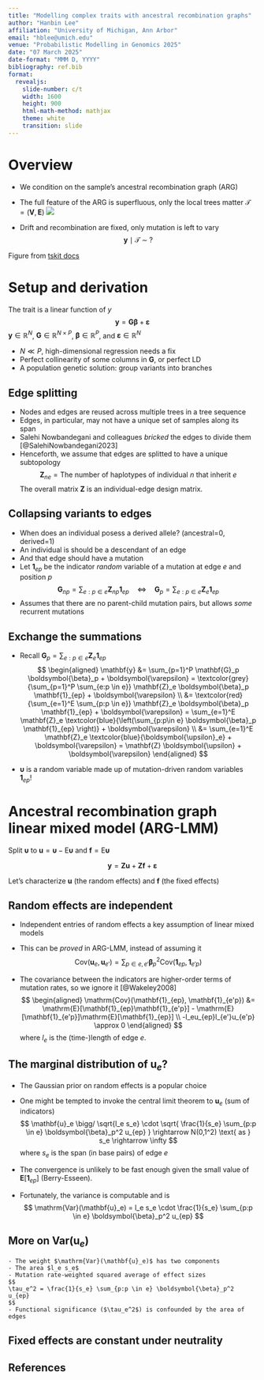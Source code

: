 ```yaml
---
title: "Modelling complex traits with ancestral recombination graphs"
author: "Hanbin Lee"
affiliation: "University of Michigan, Ann Arbor"
email: "hblee@umich.edu"
venue: "Probabilistic Modelling in Genomics 2025"
date: "07 March 2025"
date-format: "MMM D, YYYY"
bibliography: ref.bib
format: 
  revealjs:
    slide-number: c/t
    width: 1600
    height: 900
    html-math-method: mathjax
    theme: white
    transition: slide
---
```


# Overview

::: {.incremental}
- We condition on the sample's ancestral recombination graph (ARG) 
- The full feature of the ARG is superfluous, only the local trees matter $\mathcal{T} = (\mathbf{V}, \mathbf{E})$
![](imgs/local_trees.svg)

- Drift and recombination are fixed, only mutation is left to vary
$$
\mathbf{y} \mid \mathcal{T} \; \sim \; ?
$$
:::

::: footer
Figure from [tskit docs](https://tskit.dev/tutorials/what_is.html)
:::


# Setup and derivation

The trait is a linear function of $y$
$$
\mathbf{y} = \mathbf{G}\boldsymbol{\beta} + \boldsymbol{\varepsilon}
$$
$\mathbf{y} \in \mathbb{R}^N$, $\mathbf{G} \in \mathbb{R}^{N \times P}$, 
$\boldsymbol{\beta} \in \mathbb{R}^P$, and $\boldsymbol{\varepsilon} \in \mathbb{R}^N$

::: {.incremental}
- $N \ll P$, high-dimensional regression needs a fix
- Perfect collinearity of some columns in $\mathbf{G}$, or perfect LD
- A population genetic solution: group variants into branches
:::

## Edge splitting

::: {.incremental}
- Nodes and edges are reused across multiple trees in a tree sequence
- Edges, in particular, may not have a unique set of samples along its span
- Salehi Nowbandegani and colleagues *bricked* the edges to divide them [@SalehiNowbandegani2023]
- Henceforth, we assume that edges are splitted to have a unique subtopology
$$
\mathbf{Z}_{ne} = \text{The number of haplotypes of individual $n$ that inherit $e$} 
$$
The overall matrix $\mathbf{Z}$ is an individual-edge design matrix.
:::


## Collapsing variants to edges

::: {.incremental}
- When does an individual posess a derived allele? (ancestral=$0$, derived=$1$)
- An individual is should be a descendant of an edge
- And that edge should have a mutation
- Let $\mathbf{1}_{ep}$ be the indicator *random* variable of a mutation at edge $e$ and position $p$
$$
\mathbf{G}_{np} = \sum_{e: p \in e} \mathbf{Z}_{np} \mathbf{1}_{ep} \quad \Leftrightarrow \quad \mathbf{G}_p = \sum_{e:p \in e} \mathbf{Z}_{e} \mathbf{1}_{ep}
$$
- Assumes that there are no parent-child mutation pairs, but allows *some* recurrent mutations
:::

## Exchange the summations


::: {.incremental}
- Recall $\mathbf{G}_p = \sum_{e:p \in e} \mathbf{Z}_{e} \mathbf{1}_{ep}$
$$
\begin{aligned}
\mathbf{y} &= \sum_{p=1}^P \mathbf{G}_p \boldsymbol{\beta}_p + \boldsymbol{\varepsilon} 
		= \textcolor{grey}{\sum_{p=1}^P \sum_{e:p \in e}} \mathbf{Z}_e \boldsymbol{\beta}_p \mathbf{1}_{ep} + \boldsymbol{\varepsilon} \\
		&= \textcolor{red}{\sum_{e=1}^E \sum_{p:p \in e}} \mathbf{Z}_e \boldsymbol{\beta}_p \mathbf{1}_{ep} + \boldsymbol{\varepsilon} 
		= \sum_{e=1}^E \mathbf{Z}_e \textcolor{blue}{\left(\sum_{p:p\in e} \boldsymbol{\beta}_p \mathbf{1}_{ep} \right)} + \boldsymbol{\varepsilon} \\
		&= \sum_{e=1}^E \mathbf{Z}_e \textcolor{blue}{\boldsymbol{\upsilon}_e} + \boldsymbol{\varepsilon}
		= \mathbf{Z} \boldsymbol{\upsilon} + \boldsymbol{\varepsilon}
\end{aligned}
$$

- $\boldsymbol{\upsilon}$ is a random variable made up of mutation-driven random variables $\mathbf{1}_{ep}$!
:::

# Ancestral recombination graph linear mixed model (ARG-LMM)

Split $\boldsymbol{\upsilon}$ to $\mathbf{u} = \boldsymbol{\upsilon} - \mathrm{E}\boldsymbol{\upsilon}$ and $\mathbf{f}= \mathrm{E}\boldsymbol{\upsilon}$

$$
\mathbf{y} = \mathbf{Z} \mathbf{u} + \mathbf{Z} \mathbf{f} + \boldsymbol{\varepsilon}
$$

Let's characterize $\mathbf{u}$ (the random effects) and $\mathbf{f}$ (the fixed effects)

## Random effects are independent

::: {.incremental}
- Independent entries of random effects a key assumption of linear mixed models
- This can be *proved* in ARG-LMM, instead of assuming it
$$
	\mathrm{Cov}( \mathbf{u}_e, \mathbf{u}_{e'} ) = \sum_{p \in e,e'} \boldsymbol{\beta}_p^2 \mathrm{Cov}(\mathbf{1}_{ep}, \mathbf{1}_{e'p})
$$

- The covariance between the indicators are higher-order terms of mutation rates, so we ignore it [@Wakeley2008]
$$
	\begin{aligned}
	\mathrm{Cov}(\mathbf{1}_{ep}, \mathbf{1}_{e'p}) &= \mathrm{E}[\mathbf{1}_{ep}\mathbf{1}_{e'p}] - \mathrm{E}[\mathbf{1}_{e'p}]\mathrm{E}[\mathbf{1}_{ep}] \\
		-l_eu_{ep}l_{e'}u_{e'p} \approx 0
	\end{aligned}
$$
where $l_e$ is the (time-)length of edge $e$.

:::


## The marginal distribution of $\mathbf{u}_e$?

::: {.incremental}
- The Gaussian prior on random effects is a popular choice
- One might be tempted to invoke the central limit theorem to $\mathbf{u}_e$ (sum of indicators)
	$$
		\mathbf{u}_e \bigg/ \sqrt{l_e s_e} \cdot \sqrt{ \frac{1}{s_e} \sum_{p:p \in e} \boldsymbol{\beta}_p^2 u_{ep} } 
		\rightarrow N(0,1^2) \text{ as } s_e \rightarrow \infty
	$$
	where $s_e$ is the span (in base pairs) of edge $e$

- The convergence is unlikely to be fast enough given the small value of $\mathbf{E}[\mathbf{1}_{ep}]$ (Berry-Esseen).

- Fortunately, the variance is computable and is 
	$$
		\mathrm{Var}(\mathbf{u}_e) = l_e s_e \cdot \frac{1}{s_e} \sum_{p:p \in e} \boldsymbol{\beta}_p^2 u_{ep}
	$$
:::

## More on $\mathrm{Var}(\mathbf{u}_e)$

::: {.incremental}
	- The weight $\mathrm{Var}(\mathbf{u}_e)$ has two components
	- The area $l_e s_e$ 
	- Mutation rate-weighted squared average of effect sizes
	$$
	\tau_e^2 = \frac{1}{s_e} \sum_{p:p \in e} \boldsymbol{\beta}_p^2 u_{ep}
	$$
	- Functional significance ($\tau_e^2$) is confounded by the area of edges
:::


## Fixed effects are constant under neutrality





## References

::: {#refs}
:::


